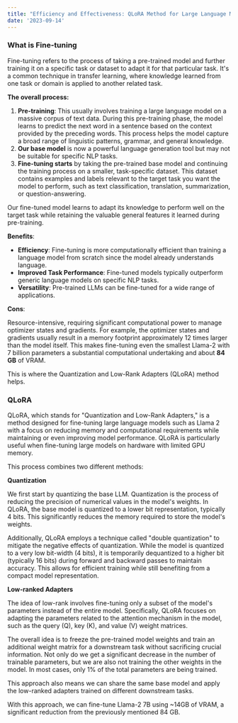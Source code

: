 ```yaml
---
title: "Efficiency and Effectiveness: QLoRA Method for Large Language Model Fine-Tuning"
date: '2023-09-14'
---
```


### What is Fine-tuning

Fine-tuning refers to the process of taking a pre-trained model and further training it on a specific task or dataset to adapt it for that particular task. It's a common technique in transfer learning, where knowledge learned from one task or domain is applied to another related task.

**The overall process:**

1. **Pre-training**: This usually involves training a large language model on a massive corpus of text data. During this pre-training phase, the model learns to predict the next word in a sentence based on the context provided by the preceding words. This process helps the model capture a broad range of linguistic patterns, grammar, and general knowledge.
2. **Our base model** is now a powerful language generation tool but may not be suitable for specific NLP tasks.
3. **Fine-tuning starts** by taking the pre-trained base model and continuing the training process on a smaller, task-specific dataset. This dataset contains examples and labels relevant to the target task you want the model to perform, such as text classification, translation, summarization, or question-answering.

Our fine-tuned model learns to adapt its knowledge to perform well on the target task while retaining the valuable general features it learned during pre-training.

**Benefits**:

- **Efficiency**: Fine-tuning is more computationally efficient than training a language model from scratch since the model already understands language.
- **Improved Task Performance**: Fine-tuned models typically outperform generic language models on specific NLP tasks.
- **Versatility**: Pre-trained LLMs can be fine-tuned for a wide range of applications.

**Cons**:

Resource-intensive, requiring significant computational power to manage optimizer states and gradients. For example, the optimizer states and gradients usually result in a memory footprint approximately 12 times larger than the model itself. This makes fine-tuning even the smallest Llama-2 with 7 billion parameters a substantial computational undertaking and about **84 GB** of VRAM.

This is where the Quantization and Low-Rank Adapters (QLoRA) method helps.

### QLoRA

QLoRA, which stands for "Quantization and Low-Rank Adapters," is a method designed for fine-tuning large language models such as Llama 2 with a focus on reducing memory and computational requirements while maintaining or even improving model performance. QLoRA is particularly useful when fine-tuning large models on hardware with limited GPU memory.

This process combines two different methods:

**Quantization**

We first start by quantizing the base LLM. Quantization is the process of reducing the precision of numerical values in the model's weights. In QLoRA, the base model is quantized to a lower bit representation, typically 4 bits. This significantly reduces the memory required to store the model's weights.

Additionally, QLoRA employs a technique called "double quantization" to mitigate the negative effects of quantization. While the model is quantized to a very low bit-width (4 bits), it is temporarily dequantized to a higher bit (typically 16 bits) during forward and backward passes to maintain accuracy. This allows for efficient training while still benefiting from a compact model representation.

**Low-ranked Adapters**

The idea of low-rank involves fine-tuning only a subset of the model's parameters instead of the entire model. Specifically, QLoRA focuses on adapting the parameters related to the attention mechanism in the model, such as the query (Q), key (K), and value (V) weight matrices.

The overall idea is to freeze the pre-trained model weights and train an additional weight matrix for a downstream task without sacrificing crucial information. Not only do we get a significant decrease in the number of trainable parameters, but we are also not training the other weights in the model. In most cases, only 1% of the total parameters are being trained.

This approach also means we can share the same base model and apply the low-ranked adapters trained on different downstream tasks.

With this approach, we can fine-tune Llama-2 7B using ~14GB of VRAM, a significant reduction from the previously mentioned 84 GB.